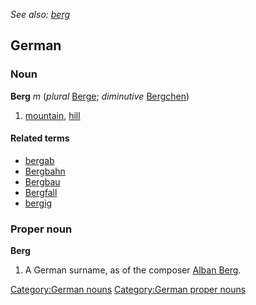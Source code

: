 ''See also: [[berg]]''
==German==
===Noun===
'''Berg''' ''m'' (''plural'' [[Berge]]; ''diminutive'' [[Bergchen]])
# [[mountain]], [[hill]]

====Related terms====
*[[bergab]]
*[[Bergbahn]]
*[[Bergbau]]
*[[Bergfall]]
*[[bergig]]

===Proper noun===
'''Berg'''
#A German surname, as of the composer [[w:Alban Berg|Alban Berg]].

[[Category:German nouns]]
[[Category:German proper nouns]]